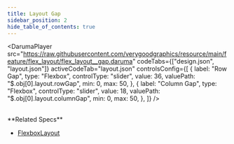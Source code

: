 ```yaml
---
title: Layout Gap
sidebar_position: 2
hide_table_of_contents: true
---
```


<DarumaPlayer
  src="https://raw.githubusercontent.com/verygoodgraphics/resource/main/feature/flex_layout/flex_layout__gap.daruma"
  codeTabs={["design.json", "layout.json"]}
  activeCodeTab="layout.json"
  controlsConfig={[
    {
      label: "Row Gap",
      type: "Flexbox",
      controlType: "slider",
      value: 36,
      valuePath: "$.obj[0].layout.rowGap",
      min: 0,
      max: 50,
    },
    {
      label: "Column Gap",
      type: "Flexbox",
      controlType: "slider",
      value: 18,
      valuePath: "$.obj[0].layout.columnGap",
      min: 0,
      max: 50,
    },
  ]}
/>

<br />
**Related Specs**

- [FlexboxLayout](/specs/layout/flexbox-layout#rowgap)

